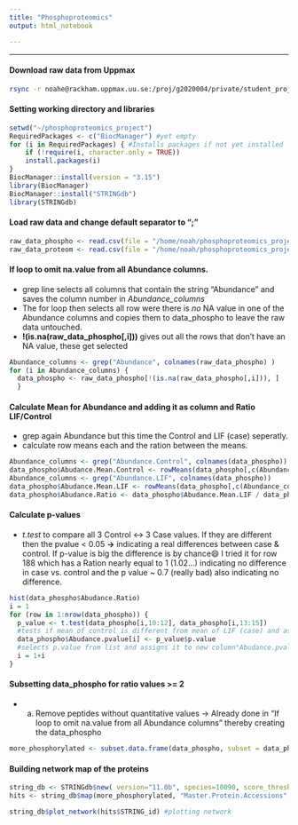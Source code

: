 ```yaml
---
title: "Phosphoproteomics"
output: html_notebook

---
```

***
#### Download raw data from Uppmax
```bash
rsync -r noahe@rackham.uppmax.uu.se:/proj/g2020004/private/student_projects/phosphoproteomics /home/noah/phosphoproteomics_project/
```

#### Setting working directory and libraries
```r
setwd("~/phosphoproteomics_project")
RequiredPackages <- c("BiocManager") #yet empty
for (i in RequiredPackages) { #Installs packages if not yet installed
    if (!require(i, character.only = TRUE)) 
    install.packages(i)
}
BiocManager::install(version = "3.15")
library(BiocManager)
BiocManager::install("STRINGdb")
library(STRINGdb)
```

#### Load raw data and change default separator to ";"
```r
raw_data_phospho <- read.csv(file = "/home/noah/phosphoproteomics_project/phosphoproteomics/Dataset_Phospho.csv", sep = ";")
raw_data_proteom <- read.csv(file = "/home/noah/phosphoproteomics_project/phosphoproteomics/Dataset_Proteome.csv", sep = ";")
```
#### If loop to omit na.value from all Abundance columns. 
- grep line selects all columns that contain the string "Abundance" and saves the column number in *Abundance_columns*
- The for loop then selects all row were there is *no* NA value in one of the Abundance columns and copies them to data_phospho to leave the raw data untouched.
- **!(is.na(raw_data_phospho[,i]))** gives out all the rows that don't have an NA value, these get selected
```r
Abundance_columns <- grep("Abundance", colnames(raw_data_phospho) )
for (i in Abundance_columns) {
  data_phospho <- raw_data_phospho[!(is.na(raw_data_phospho[,i])), ]
  }
```

#### Calculate Mean for Abundance and adding it as column and Ratio LIF/Control
- grep again Abundance but this time the Control and LIF (case) seperatly. 
- calculate row means each and the ration between the means.

```r
Abundance_columns <- grep("Abundance.Control", colnames(data_phospho))
data_phospho$Abudance.Mean.Control <- rowMeans(data_phospho[,c(Abundance_columns)])
Abundance_columns <- grep("Abundance.LIF", colnames(data_phospho))
data_phospho$Abudance.Mean.LIF <- rowMeans(data_phospho[,c(Abundance_columns)])
data_phospho$Abudance.Ratio <- data_phospho$Abudance.Mean.LIF / data_phospho$Abudance.Mean.Control
```

#### Calculate p-values
- *t.test* to compare all 3 Control <-> 3 Case values. If they are different then the pvalue < 0.05 **->** indicating a real differences between case & control. If p-value is big the difference is by chance😄 I tried it for row 188 which has a Ration nearly equal to 1 (1.02...) indicating no difference in case vs. control and the p value ~ 0.7 (really bad) also indicating no difference.
```r
hist(data_phospho$Abudance.Ratio)
i = 1
for (row in 1:nrow(data_phospho)) {
  p_value <- t.test(data_phospho[i,10:12], data_phospho[i,13:15]) 
  #tests if mean of control is different from mean of LIF (case) and assigns it to list p_value
  data_phospho$Abudance.pvalue[i] <- p_value$p.value 
  #selects p.value from list and assigns it to new column"Abudance.pvalue" in the correct row
  i = 1+i
}
```
#### Subsetting data_phospho for ratio values >= 2
- a. Remove peptides without quantitative values -> Already done in "If loop to omit na.value from all Abundance columns" thereby creating the data_phospho
```r
more_phosphorylated <- subset.data.frame(data_phospho, subset = data_phospho$Abudance.Ratio >= 2)
```
#### Building network map of the proteins
```r
string_db <- STRINGdb$new( version="11.0b", species=10090, score_threshold=1, input_directory="") #species = mouse identifier, score threshold = if one interaction this will be mapped, no input directory data stored only temporary
hits <- string_db$map(more_phosphorylated, "Master.Protein.Accessions", removeUnmappedRows = TRUE) #mapping the UNIPROT Ids from the first column to get STRING identifiers

string_db$plot_network(hits$STRING_id) #plotting network
```

